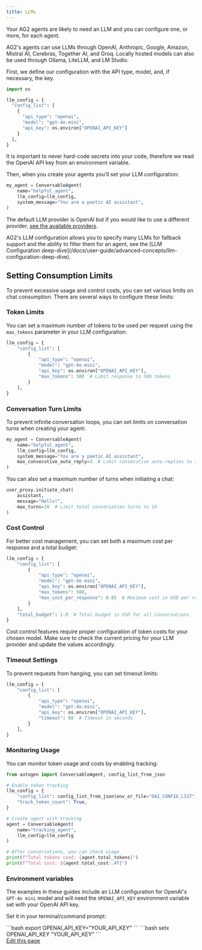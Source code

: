 ```yaml
---
title: LLMs
---
```


Your AG2 agents are likely to need an LLM and you can configure one, or more, for each agent.

AG2's agents can use LLMs through OpenAI, Anthropic, Google, Amazon, Mistral AI, Cerebras, Together AI, and Groq. Locally hosted models can also be used through Ollama, LiteLLM, and LM Studio.

First, we define our configuration with the API type, model, and, if necessary, the key.

```python
import os

llm_config = {
  "config_list": [
    {
      "api_type": "openai",
      "model": "gpt-4o-mini",
      "api_key": os.environ["OPENAI_API_KEY"]
    }
  ],
}
```

<Warning>
It is important to never hard-code secrets into your code, therefore we read the OpenAI API key from an environment variable.
</Warning>

Then, when you create your agents you'll set your LLM configuration:

```python
my_agent = ConversableAgent(
    name="helpful_agent",
    llm_config=llm_config,
    system_message="You are a poetic AI assistant",
)
```

The default LLM provider is OpenAI but if you would like to use a different provider, [see the available providers](/docs/user-guide/models/).

<Tip>
AG2's LLM configuration allows you to specify many LLMs for fallback support and the ability to filter them for an agent, see the [LLM Configuration deep-dive](/docs/user-guide/advanced-concepts/llm-configuration-deep-dive).
</Tip>

## Setting Consumption Limits

To prevent excessive usage and control costs, you can set various limits on chat consumption. There are several ways to configure these limits:

### Token Limits

You can set a maximum number of tokens to be used per request using the `max_tokens` parameter in your LLM configuration:

```python
llm_config = {
    "config_list": [
        {
            "api_type": "openai",
            "model": "gpt-4o-mini",
            "api_key": os.environ["OPENAI_API_KEY"],
            "max_tokens": 500  # Limit response to 500 tokens
        }
    ],
}
```

### Conversation Turn Limits

To prevent infinite conversation loops, you can set limits on conversation turns when creating your agent:

```python
my_agent = ConversableAgent(
    name="helpful_agent",
    llm_config=llm_config,
    system_message="You are a poetic AI assistant",
    max_consecutive_auto_reply=3  # Limit consecutive auto-replies to 3
)
```

You can also set a maximum number of turns when initiating a chat:

```python
user_proxy.initiate_chat(
    assistant,
    message="Hello!",
    max_turns=10  # Limit total conversation turns to 10
)
```

### Cost Control

For better cost management, you can set both a maximum cost per response and a total budget:

```python
llm_config = {
    "config_list": [
        {
            "api_type": "openai",
            "model": "gpt-4o-mini",
            "api_key": os.environ["OPENAI_API_KEY"],
            "max_tokens": 500,
            "max_cost_per_response": 0.05  # Maximum cost in USD per response
        }
    ],
    "total_budget": 1.0  # Total budget in USD for all conversations
}
```

<Note>
Cost control features require proper configuration of token costs for your chosen model. Make sure to check the current pricing for your LLM provider and update the values accordingly.
</Note>

### Timeout Settings

To prevent requests from hanging, you can set timeout limits:

```python
llm_config = {
    "config_list": [
        {
            "api_type": "openai",
            "model": "gpt-4o-mini",
            "api_key": os.environ["OPENAI_API_KEY"],
            "timeout": 60  # Timeout in seconds
        }
    ],
}
```

### Monitoring Usage

You can monitor token usage and costs by enabling tracking:

```python
from autogen import ConversableAgent, config_list_from_json

# Enable token tracking
llm_config = {
    "config_list": config_list_from_json(env_or_file="OAI_CONFIG_LIST"),
    "track_token_count": True,
}

# Create agent with tracking
agent = ConversableAgent(
    name="tracking_agent",
    llm_config=llm_config
)

# After conversations, you can check usage
print(f"Total tokens used: {agent.total_tokens}")
print(f"Total cost: ${agent.total_cost:.4f}")
```

### Environment variables

The examples in these guides include an LLM configuration for OpenAI's `GPT-4o mini` model and will need the `OPENAI_API_KEY` environment variable set with your OpenAI API key.

Set it in your terminal/command prompt:

<Tabs>
  <Tab title="macOS / Linux">
    ```bash
    export OPENAI_API_KEY="YOUR_API_KEY"
    ```
  </Tab>
  <Tab title="Windows">
    ```bash
    setx OPENAI_API_KEY "YOUR_API_KEY"
    ```
  </Tab>
</Tabs>

<div className="edit-url-container">
    <a className="edit-url" href="https://github.com/ag2ai/ag2/edit/main/website/docs/user-guide/basic-concepts/llm-configuration/llm-configuration.mdx" target='_blank'><Icon icon="pen" iconType="solid" size="13px"/> Edit this page</a>
</div>